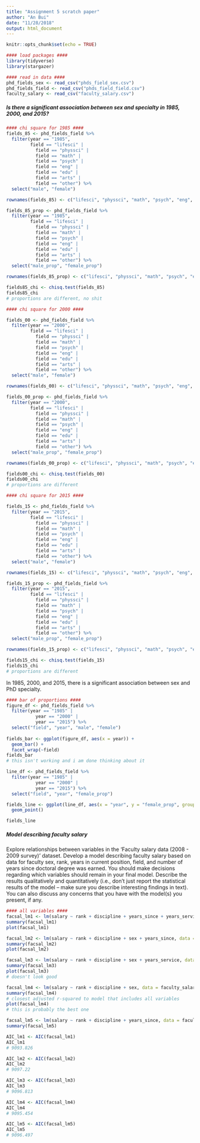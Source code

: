 ```yaml
---
title: "Assignment 5 scratch paper"
author: "An Bui"
date: "11/28/2018"
output: html_document
---
```


```r
knitr::opts_chunk$set(echo = TRUE)

#### load packages ####
library(tidyverse)
library(stargazer)

#### read in data ####
phd_fields_sex <- read_csv("phds_field_sex.csv")
phd_fields_field <- read_csv("phds_field_field.csv")
faculty_salary <- read_csv("faculty_salary.csv")
```

##### Is there a significant association between sex and specialty in 1985, 2000, and 2015?
```r
#### chi square for 1985 ####
fields_85 <- phd_fields_field %>%
  filter(year == "1985",
         field == "lifesci" |
           field == "physsci" |
           field == "math" |
           field == "psych" |
           field == "eng" |
           field == "edu" |
           field == "arts" |
           field == "other") %>% 
  select("male", "female")

rownames(fields_85) <- c("lifesci", "physsci", "math", "psych", "eng", "edu", "arts", "other")

fields_85_prop <- phd_fields_field %>%
  filter(year == "1985",
         field == "lifesci" |
           field == "physsci" |
           field == "math" |
           field == "psych" |
           field == "eng" |
           field == "edu" |
           field == "arts" |
           field == "other") %>% 
  select("male_prop", "female_prop")

rownames(fields_85_prop) <- c("lifesci", "physsci", "math", "psych", "eng", "edu", "arts", "other")

fields85_chi <- chisq.test(fields_85)
fields85_chi
# proportions are different, no shit

#### chi square for 2000 ####

fields_00 <- phd_fields_field %>%
  filter(year == "2000",
         field == "lifesci" |
           field == "physsci" |
           field == "math" |
           field == "psych" |
           field == "eng" |
           field == "edu" |
           field == "arts" |
           field == "other") %>% 
  select("male", "female")

rownames(fields_00) <- c("lifesci", "physsci", "math", "psych", "eng", "edu", "arts", "other")

fields_00_prop <- phd_fields_field %>%
  filter(year == "2000",
         field == "lifesci" |
           field == "physsci" |
           field == "math" |
           field == "psych" |
           field == "eng" |
           field == "edu" |
           field == "arts" |
           field == "other") %>% 
  select("male_prop", "female_prop")

rownames(fields_00_prop) <- c("lifesci", "physsci", "math", "psych", "eng", "edu", "arts", "other")

fields00_chi <- chisq.test(fields_00)
fields00_chi
# proportions are different

#### chi square for 2015 ####

fields_15 <- phd_fields_field %>%
  filter(year == "2015",
         field == "lifesci" |
           field == "physsci" |
           field == "math" |
           field == "psych" |
           field == "eng" |
           field == "edu" |
           field == "arts" |
           field == "other") %>% 
  select("male", "female")

rownames(fields_15) <- c("lifesci", "physsci", "math", "psych", "eng", "edu", "arts", "other")

fields_15_prop <- phd_fields_field %>%
  filter(year == "2015",
         field == "lifesci" |
           field == "physsci" |
           field == "math" |
           field == "psych" |
           field == "eng" |
           field == "edu" |
           field == "arts" |
           field == "other") %>% 
  select("male_prop", "female_prop")

rownames(fields_15_prop) <- c("lifesci", "physsci", "math", "psych", "eng", "edu", "arts", "other")

fields15_chi <- chisq.test(fields_15)
fields15_chi
# proportions are different
```
In 1985, 2000, and 2015, there is a significant association between sex and PhD specialty.

```r
#### bar of proportions ####
figure_df <- phd_fields_field %>% 
  filter(year == "1985" |
           year == "2000" |
           year == "2015") %>% 
  select("field", "year", "male", "female")
  
fields_bar <- ggplot(figure_df, aes(x = year)) +
  geom_bar() +
  facet_wrap(~field)
fields_bar
# this isn't working and i am done thinking about it
```

```r
line_df <- phd_fields_field %>% 
  filter(year == "1985" |
           year == "2000" |
           year == "2015") %>%
  select("field", "year", "female_prop")

fields_line <- ggplot(line_df, aes(x = "year", y = "female_prop", group = field)) +
  geom_point()

fields_line
```


##### Model describing faculty salary
Explore relationships between
variables in the ‘Faculty salary data (2008 - 2009 survey)’ dataset. Develop a model describing faculty
salary based on data for faculty sex, rank, years in current position, field, and number of years since
doctoral degree was earned. You should make decisions regarding which variables should remain in your
final model. Describe the results qualitatively and quantitatively (i.e., don’t just report the statistical
results of the model – make sure you describe interesting findings in text). You can also discuss any
concerns that you have with the model(s) you present, if any.

```r
#### all variables ####
facsal_lm1 <- lm(salary ~ rank + discipline + years_since + years_service + sex, data = faculty_salary)
summary(facsal_lm1)
plot(facsal_lm1)

```

```r
facsal_lm2 <- lm(salary ~ rank + discipline + sex + years_since, data = faculty_salary)
summary(facsal_lm2)
plot(facsal_lm2)
```

```r
facsal_lm3 <- lm(salary ~ rank + discipline + sex + years_service, data = faculty_salary)
summary(facsal_lm3)
plot(facsal_lm3)
# doesn't look good
```

```r
facsal_lm4 <- lm(salary ~ rank + discipline + sex, data = faculty_salary)
summary(facsal_lm4)
# closest adjusted r-squared to model that includes all variables
plot(facsal_lm4)
# this is probably the best one
```

```r
facsal_lm5 <- lm(salary ~ rank + discipline + years_since, data = faculty_salary)
summary(facsal_lm5)
```

```r
AIC_lm1 <- AIC(facsal_lm1)
AIC_lm1
# 9093.826

AIC_lm2 <- AIC(facsal_lm2)
AIC_lm2
# 9097.22

AIC_lm3 <- AIC(facsal_lm3)
AIC_lm3
# 9096.813

AIC_lm4 <- AIC(facsal_lm4)
AIC_lm4
# 9095.454

AIC_lm5 <- AIC(facsal_lm5)
AIC_lm5
# 9096.497
```





















